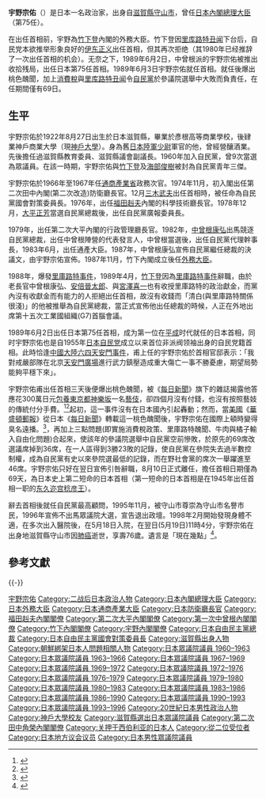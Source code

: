{{Infobox President
| name = 宇野 宗佑
| original_name = 
| image = Sosuke Uno 19890603.jpg
|country = {{JPN}}
|order = 
|office = {{JPN}}第75任[[日本內閣總理大臣|内阁总理大臣]]
|monarch = [[明仁|明仁]]
|term_start = 1989年6月3日
|term_end = 1989年8月10日
|predecessor = [[竹下登|竹下登]]
|successor = [[海部俊樹|海部俊樹]]
| office1 = {{JPN}}第115任[[外務大臣_(日本)|外務大臣]]
| term_start1 = 1987年11月6日
| term_end1 = 1989年6月3日
| primeminister1 = [[竹下登|竹下登]]
| predecessor1 = [[倉成正|倉成正]]
| successor1 = [[三塚博|三塚博]]
|office2       = {{JPN}}第44任[[通商產業大臣|通商產業大臣]]
|term_start2   = 1983年6月10日
|term_end2     = 1983年12月27日
|primeminister2 = [[中曾根康弘|中曾根康弘]]
|predecessor2  = {{link-ja|山中貞則|山中貞則}}
|successor2    = [[小此木彦三郎|小此木彦三郎]]
|office3       = {{JPN}}第44任{{link-ja|行政管理廳長官|行政管理庁長官}}
|term_start3   = 1979年11月9日
|term_end3     = 1980年7月17日
|primeminister3 = [[大平正芳|大平正芳]]<br>[[伊東正義|伊東正義]]（代）
|predecessor3  = {{link-ja|金井元彦|金井元彦}}
|successor3    = [[中曾根康弘|中曾根康弘]]
|office4       = {{JPN}}第31任{{link-ja|科学技術廳長官|科学技術庁長官}}<br>第31任{{link-ja|總理府原子能委員會|原子力委員会}}委員長
|term_start4   = 1976年12月24日
|term_end4     = 1977年11月28日
|primeminister4 = [[福田赳夫|福田赳夫]]
|predecessor4  = {{link-ja|前田正男|前田正男}}
|successor4    = {{link-ja|熊谷太三郎|熊谷太三郎}}
|office5       = {{JPN}}第32任[[防衛廳長官|防衛廳長官]]
|term_start5   = 1974年11月11日
|term_end5     = 1974年12月9日
|primeminister5 = [[田中角榮|田中角榮]]
|predecessor5  = {{link-ja|山中貞則|山中貞則}}
|successor5    = [[坂田道太|坂田道太]]
|office6     = {{JPN}}[[眾議院_(日本)|眾議院]]議員
|term_start6  = 1960年11月21日
|term_end6    = 1996年9月27日
|predecessor6  = 
|successor6    = 選區廢除
|constituency6 = {{link-ja|滋賀縣全縣區|滋賀県全県区}}
|office7     = {{flagicon|Shiga}}第45任[[滋賀縣|滋賀縣]]議會副議長
|term_start7  = 1955年5月21日
|term_end7    = 1956年3月24日
|1blankname7    = {{nowrap|議長}}
|1namedata7     = 辻田太一
|predecessor7  = 岡野清
|successor7    = 江畑寅次郎
|office8     = {{flagicon|Shiga}}[[滋賀縣|滋賀縣]]議會議員
|term_start8  = 1951年
|term_end8    = 1958年
|predecessor8  = 
|successor8    = 
|constituency8 = [[野洲郡|野洲郡]]選区
|birth_date = {{birth_date|1922|8|27}}
|birth_place = {{EOJ}}[[滋賀縣|滋賀縣]][[野洲郡|野洲郡]][[守山町|守山町]]<br/>（現[[守山市|守山市]]）
|death_date = {{death_date and age|1998|5|19|1922|8|27}}
|death_place = {{JPN}}[[滋賀縣|滋賀縣]][[守山市|守山市]]
|resting_place = {{JPN}}[[滋賀縣|滋賀縣]][[守山市|守山市]]大光寺
|spouse = {{link-ja|宇野千代|宇野千代 (首相夫人)}}
|parents =宇野長司（父）
|relatives=宇野正藏（祖父）<br>宇野豐藏（伯父）<br>[[宇野治|宇野治]]（女婿）
|profession = 
|party = （[[日本自由党_(1945年)|自由党]]→）<br />（{{link-ja|民主党 (日本1947年)|民主党 (日本 1947-1950)|民主党}}→）<br />[[自由民主党_(日本)|自由民主党]]
|alma_mater={{link-ja|彦根高等商業学校|彦根高等商業学校}}<br/>{{link-ja|神戶商業大学|神戸商業大学 (旧制)}}肄業
|website=
| signature = UnoS kao.png
| allegiance= {{EOJ}}
|branch=[[Image:Naval_ensign_of_the_Empire_of_Japan.svg|22x20px]] [[大日本帝国陸軍|大日本帝国陸軍]]
| rank= [[少尉|少尉]]
|serviceyears= 1943年-1945年
}}
{{Japanese|japanese=宇野 宗佑|kana=うの そうすけ|romaji=Uno Sōsuke}}
'''宇野宗佑'''（{{jpn|j=宇野 宗佑|hg=うの そうすけ|rm=Uno Sōsuke|f=h}}{{bd|1922年|8月27日|1998年|5月19日|catIdx=Uno, Sousuke}}）是日本一名政治家，出身自[[滋賀縣|滋賀縣]][[守山市|守山市]]，曾任[[日本內閣總理大臣|日本內閣總理大臣]]（第75任）。

在出任首相前，宇野為[[竹下登|竹下登]]內閣的外務大臣。竹下登因[[里库路特丑闻|里库路特丑闻]]下台后，自民党本欲推举形象良好的[[伊东正义|伊东正义]]出任首相，但其再次拒绝（其1980年已经推辞了一次出任首相的机会）。无奈之下，1989年6月2日，中曾根派的宇野宗佑被推出收拾残局，出任日本第75任首相。1989年6月3日宇野宗佑就任首相。就任後爆出桃色醜聞，加上[[消費稅|消費稅]]與[[里库路特丑闻|里库路特丑闻]]令[[自由民主党_(日本)|自民黨]]於參議院選舉中大敗而負責任，在任期間僅有69日。

== 生平 ==
宇野宗佑於1922年8月27日出生於日本滋賀縣，畢業於彥根高等商業學校，後肄業神戶商業大學（現[[神戶大學|神戶大學]]）。身為舊[[日本陸軍|日本陸軍]][[少尉|少尉]]軍官的他，曾經營釀酒業。先後擔任過滋賀縣教育委員、滋賀縣議會副議長。1960年加入自民黨，曾9次當選為眾議員。在該一時期，宇野宗佑與[[竹下登|竹下登]]及[[海部俊樹|海部俊樹]]被封為自民黨青年三傑。

宇野宗佑於1966年至1967年任[[通商產業省|通商產業省]]政務次官。1974年11月，初入閣出任第二次田中內閣(第二次改造)防衛廳長官。12月[[三木武夫|三木武夫]]出任首相時，被任命為自民黨國會對策委員長。1976年，出任[[福田赳夫|福田赳夫]]內閣的科學技術廳長官。1978年12月，[[大平正芳|大平正芳]]當選自民黨總裁後，出任自民黨廣報委員長。

1979年，出任第二次大平內閣的行政管理廳長官。1982年，[[中曾根康弘|中曾根康弘]]出馬競逐自民黨總裁，出任中曾根陣營的代表發言人，中曾根當選後，出任自民黨代理幹事長，1983年6月，出任通產大臣。1987年，中曾根康弘宣佈自民黨繼任總裁的決議文，由宇野宗佑宣佈。1987年11月，竹下內閣成立後任[[日本外務大臣|外務大臣]]。

1988年，爆發[[瑞可利事件|里庫路特事件]]，1989年4月，[[竹下登|竹下登]]因為[[瑞可利事件|里庫路特事件]]辭職，由於老長官中曾根康弘、[[安倍晉太郎|安倍晉太郎]]、與[[宮澤喜一|宮澤喜一]]也有收授里庫路特的政治獻金，而黨內沒有收獻金而有能力的人拒絕出任首相，故沒有收錢而「清白(與里庫路特關係很淺)」的他被推舉為自民黨總裁，當正式宣佈他出任總裁的時候，人正在外地出席第十五次工業國組織(G7)首腦會議。

1989年6月2日出任日本第75任首相，成为第一位在[[平成|平成]]时代就任的日本首相，同时宇野宗佑也是自1955年[[日本自民党|日本自民党]]成立以来首位非派阀领袖出身的自民党籍首相。此時恰逢[[中國大陸|中國大陸]][[六四天安門事件|六四天安門事件]]，甫上任的宇野宗佑於首相官邸表示：「我對戒嚴部隊在北京[[天安門廣場|天安門廣場]]進行武力鎮壓造成重大傷亡一事不勝憂慮，期望局勢能夠平穩下來」。 

宇野宗佑甫出任首相三天後便爆出桃色醜聞，被《[[每日新聞|每日新聞]]》旗下的雜誌揭露他答應花300萬日元[[包養|包養]][[東京都|東京都]][[神樂坂|神樂坂]]一名[[藝伎|藝伎]]，卻四個月沒有付錢，也沒有按照藝妓的傳統付分手費。<ref>{{cite web |last1=Carter |first1=Paul |title=Obituary: Sosuke Uno |url=https://www.independent.co.uk/news/obituaries/obituary-sosuke-uno-1158611.html |website=independent.co.uk |publisher=The Independent |accessdate=28 May 2020 |archive-date=2017-05-21 |archive-url=https://web.archive.org/web/20170521214544/http://www.independent.co.uk/news/obituaries/obituary-sosuke-uno-1158611.html |dead-url=no }}</ref><ref>{{cite web |last1=Weisman |first1=Steve R. |title=Ex-Geisha Accuses Uno Of a Dangerous Liaison |url=https://www.nytimes.com/1989/06/10/world/ex-geisha-accuses-uno-of-a-dangerous-liaison.html |website=nytimes.com |publisher=The New York Times |accessdate=28 May 2020 |date=10 June 1989 |archive-date=2018-11-26 |archive-url=https://web.archive.org/web/20181126221435/https://www.nytimes.com/1989/06/10/world/ex-geisha-accuses-uno-of-a-dangerous-liaison.html |dead-url=no }}</ref>起初，這一事件沒有在日本國內引起轟動；然而，當[[美國|美國]]《[[華盛頓郵報|華盛頓郵報]]》從日本《[[每日新聞|每日新聞]]》轉載這一桃色醜聞後，宇野宗佑在國際上頓時變得臭名遠播。<ref>{{cite web |last1=Blustein |first1=Paul |title=THE FEMINIST GEISHA |url=https://www.washingtonpost.com/archive/lifestyle/1989/07/19/the-feminist-geisha/e8348ea5-5042-48a8-96a1-0fffcc521614/ |website=washingtonpost.com |publisher=The Washington Post |accessdate=28 May 2020 |date=19 July 1989 |archive-date=2020-05-28 |archive-url=https://web.archive.org/web/20200528134844/https://www.washingtonpost.com/archive/lifestyle/1989/07/19/the-feminist-geisha/e8348ea5-5042-48a8-96a1-0fffcc521614/ |dead-url=no }}</ref>，再加上三點問題(即實施消費稅政策、里庫路特醜聞、牛肉與橘子輸入自由化問題)合起來，使該年的參議院選舉中自民黨空前慘敗，於原先的69席改選議席掉到36席，在一人區得到3勝23敗的記錄，使自民黨在參院失去過半數控制權，成為自民黨有史以來參院選最低的記錄，而在野社會黨的席次一舉躍進至46席。宇野宗佑只好在翌日宣佈引咎辭職，8月10日正式離任，擔任首相日期僅為69天，為日本史上第二短命的日本首相（第一短命的日本首相是在1945年出任首相一职的[[东久迩宫稔彦王|东久迩宫稔彦王]]）。

辭去首相後就任自民黨最高顧問，1995年11月，被守山市尊崇為守山市名譽市民，1996年宣佈不出馬眾議院大選，宣告退出政壇。1998年2月開始發現身體不適，在多次出入醫院後，在5月18日入院，在翌日(5月19日)11時4分，宇野宗佑在出身地滋賀縣守山市因[[肺癌|肺癌]]逝世，享壽76歲。遺言是「現在幾點」<ref>{{Cite web
|date = 1998-06-01
|url = http://www2.city.moriyama.shiga.jp/koho/980601/mori06011.html
|title = 守山市広報「広報もりやま」
|publisher = 守山市
|accessdate = 2008-05-31
|archive-url = https://web.archive.org/web/20071105223555/http://www2.city.moriyama.shiga.jp/koho/980601/mori06011.html
|archive-date = 2007-11-05
|dead-url = yes
}}</ref>。

==參考文獻==
{{reflist}}

{{-}}
{{並稱|自民黨青年三傑|[[海部俊樹|海部俊樹]] - [[竹下登|竹下登]] - [[宇野宗佑|宇野宗佑]]}}
{{start box}}
{{s-off}}
{{succession box|[[竹下登|竹下登]]|[[海部俊樹|海部俊樹]]|{{flagicon|JPN}} [[日本內閣總理大臣|日本內閣總理大臣]]|第75任：1989年}}
{{succession box|[[倉成正|倉成正]]|[[三塚博|三塚博]]|{{flagicon|JPN}} [[日本外務大臣|日本外務大臣]]|第115任：1987年－1989年}}
{{succession box|[[山中貞則|山中貞則]]|[[小此木彥三郎|小此木彥三郎]]|{{flagicon|JPN}} [[日本通商產業大臣|日本通商產業大臣]]|第44任：1983年}}
{{succession box|[[金井元彥|金井元彥]]|[[中曾根康弘|中曾根康弘]]|{{flagicon|JPN}} [[行政管理廳長官|行政管理廳長官]]|第44任：1979年－1980年}}
{{succession box|[[前田正男|前田正男]]|[[熊谷太三郎|熊谷太三郎]]|{{flagicon|JPN}} [[科學技術廳長官|科學技術廳長官]]|第31任：1976年－1977年}}
{{succession box|[[山中貞則|山中貞則]]|[[坂田道太|坂田道太]]|{{flagicon|JPN}} [[防衛大臣|防衛廳長官]]|第32任：1974年}}
{{s-ppo}}
{{succession box|竹下登|海部俊樹|[[自由民主黨_(日本)|自由民主黨總裁]]|第13任：1989年}}
{{succession box|[[江崎真澄|江崎真澄]]|海部俊樹|[[自由民主黨_(日本)|日本自由民主黨國會對策委員長]]|第20任：1974年－1976年}}
{{end box}}
{{Japanese prime ministers}}
{{外務大臣}}
{{經濟產業大臣}}
{{防衛大臣}}
{{文部科学大臣}}
{{第二次田中角榮內閣}}
{{福田赳夫內閣}}
{{第二次大平內閣}}
{{第一次中曾根內閣}}
{{竹下內閣}}
{{宇野內閣}}
{{自由民主黨總裁}}
{{朝鮮綁架日本人問題}}
{{Cold War figures}}

{{Authority control}}
{{DEFAULTSORT:Uno, Sousuke}}
[[Category:宇野宗佑|]]
[[Category:二战后日本政治人物|Category:二战后日本政治人物]]
[[Category:日本內閣總理大臣|Category:日本內閣總理大臣]]
[[Category:日本外務大臣|Category:日本外務大臣]]
[[Category:日本通商產業大臣|Category:日本通商產業大臣]]
[[Category:日本防衛廳長官|Category:日本防衛廳長官]]
[[Category:福田赳夫內閣閣僚|Category:福田赳夫內閣閣僚]]
[[Category:第二次大平內閣閣僚|Category:第二次大平內閣閣僚]]
[[Category:第一次中曾根內閣閣僚|Category:第一次中曾根內閣閣僚]]
[[Category:竹下內閣閣僚|Category:竹下內閣閣僚]]
[[Category:宇野內閣閣僚|Category:宇野內閣閣僚]]
[[Category:日本自由民主黨總裁|Category:日本自由民主黨總裁]]
[[Category:日本自由民主黨國會對策委員長|Category:日本自由民主黨國會對策委員長]]
[[Category:滋賀縣出身人物|Category:滋賀縣出身人物]]
[[Category:朝鮮綁架日本人問題相關人物|Category:朝鮮綁架日本人問題相關人物]]
[[Category:日本眾議院議員_1960–1963|Category:日本眾議院議員 1960–1963]]
[[Category:日本眾議院議員_1963–1966|Category:日本眾議院議員 1963–1966]]
[[Category:日本眾議院議員_1967–1969|Category:日本眾議院議員 1967–1969]]
[[Category:日本眾議院議員_1969–1972|Category:日本眾議院議員 1969–1972]]
[[Category:日本眾議院議員_1972–1976|Category:日本眾議院議員 1972–1976]]
[[Category:日本眾議院議員_1976–1979|Category:日本眾議院議員 1976–1979]]
[[Category:日本眾議院議員_1979–1980|Category:日本眾議院議員 1979–1980]]
[[Category:日本眾議院議員_1980–1983|Category:日本眾議院議員 1980–1983]]
[[Category:日本眾議院議員_1983–1986|Category:日本眾議院議員 1983–1986]]
[[Category:日本眾議院議員_1986–1990|Category:日本眾議院議員 1986–1990]]
[[Category:日本眾議院議員_1990–1993|Category:日本眾議院議員 1990–1993]]
[[Category:日本眾議院議員_1993–1996|Category:日本眾議院議員 1993–1996]]
[[Category:20世紀日本男性政治人物|Category:20世紀日本男性政治人物]]
[[Category:神戶大學校友|Category:神戶大學校友]]
[[Category:滋賀縣選出日本眾議院議員|Category:滋賀縣選出日本眾議院議員]]
[[Category:第二次田中角榮內閣閣僚|Category:第二次田中角榮內閣閣僚]]
[[Category:关押于西伯利亚的日本人|Category:关押于西伯利亚的日本人]]
[[Category:從二位受位者|Category:從二位受位者]]
[[Category:日本地方议会议员|Category:日本地方议会议员]]
[[Category:日本男性眾議院議員|Category:日本男性眾議院議員]]